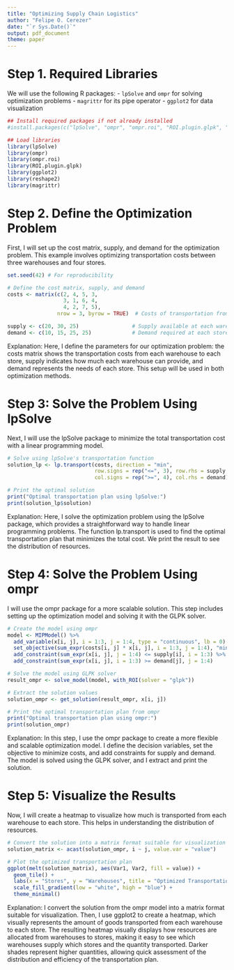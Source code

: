 ```yaml
---
title: "Optimizing Supply Chain Logistics"
author: "Felipe O. Cerezer"
date: "`r Sys.Date()`"
output: pdf_document
theme: paper
---
```


# Step 1. Required Libraries

We will use the following R packages: - `lpSolve` and `ompr` for solving optimization problems - `magrittr` for its pipe operator - `ggplot2` for data visualization


```r
## Install required packages if not already installed
#install.packages(c("lpSolve", "ompr", "ompr.roi", "ROI.plugin.glpk", "ggplot2", "magrittr"))

## Load libraries
library(lpSolve)
library(ompr)
library(ompr.roi)
library(ROI.plugin.glpk)
library(ggplot2)
library(reshape2)
library(magrittr)
```


# Step 2. Define the Optimization Problem

First, I will set up the cost matrix, supply, and demand for the optimization problem. This example involves optimizing transportation costs between three warehouses and four stores.

```r
set.seed(42) # For reproducibility

# Define the cost matrix, supply, and demand
costs <- matrix(c(2, 4, 5, 3,
                  3, 1, 6, 4,
                  4, 2, 7, 5), 
                nrow = 3, byrow = TRUE)  # Costs of transportation from warehouses to stores

supply <- c(20, 30, 25)                 # Supply available at each warehouse
demand <- c(10, 15, 25, 25)             # Demand required at each store
```

####### Explanation: Here, I define the parameters for our optimization problem: the costs matrix shows the transportation costs from each warehouse to each store, supply indicates how much each warehouse can provide, and demand represents the needs of each store. This setup will be used in both optimization methods.

# Step 3: Solve the Problem Using lpSolve


Next, I will use the lpSolve package to minimize the total transportation cost with a linear programming model.

```r
# Solve using lpSolve's transportation function
solution_lp <- lp.transport(costs, direction = "min", 
                            row.signs = rep("<=", 3), row.rhs = supply,
                            col.signs = rep(">=", 4), col.rhs = demand)

# Print the optimal solution
print("Optimal transportation plan using lpSolve:")
print(solution_lp$solution)
```

####### Explanation: Here, I solve the optimization problem using the lpSolve package, which provides a straightforward way to handle linear programming problems. The function lp.transport is used to find the optimal transportation plan that minimizes the total cost. We print the result to see the distribution of resources.

# Step 4: Solve the Problem Using ompr

I will use the ompr package for a more scalable solution. This step includes setting up the optimization model and solving it with the GLPK solver.

```r
# Create the model using ompr
model <- MIPModel() %>%
  add_variable(x[i, j], i = 1:3, j = 1:4, type = "continuous", lb = 0) %>%
  set_objective(sum_expr(costs[i, j] * x[i, j], i = 1:3, j = 1:4), "min") %>%
  add_constraint(sum_expr(x[i, j], j = 1:4) <= supply[i], i = 1:3) %>%
  add_constraint(sum_expr(x[i, j], i = 1:3) >= demand[j], j = 1:4)

# Solve the model using GLPK solver
result_ompr <- solve_model(model, with_ROI(solver = "glpk"))

# Extract the solution values
solution_ompr <- get_solution(result_ompr, x[i, j])

# Print the optimal transportation plan from ompr
print("Optimal transportation plan using ompr:")
print(solution_ompr)
```

####### Explanation: In this step, I use the ompr package to create a more flexible and scalable optimization model. I define the decision variables, set the objective to minimize costs, and add constraints for supply and demand. The model is solved using the GLPK solver, and I extract and print the solution.

# Step 5: Visualize the Results

Now, I will create a heatmap to visualize how much is transported from each warehouse to each store. This helps in understanding the distribution of resources.

```r
# Convert the solution into a matrix format suitable for visualization
solution_matrix <- acast(solution_ompr, i ~ j, value.var = "value")

# Plot the optimized transportation plan
ggplot(melt(solution_matrix), aes(Var1, Var2, fill = value)) +
  geom_tile() +
  labs(x = "Stores", y = "Warehouses", title = "Optimized Transportation Plan") +
  scale_fill_gradient(low = "white", high = "blue") +
  theme_minimal()
```


####### Explanation: I convert the solution from the ompr model into a matrix format suitable for visualization. Then, I use ggplot2 to create a heatmap, which visually represents the amount of goods transported from each warehouse to each store. The resulting heatmap visually displays how resources are allocated from warehouses to stores, making it easy to see which warehouses supply which stores and the quantity transported. Darker shades represent higher quantities, allowing quick assessment of the distribution and efficiency of the transportation plan.
